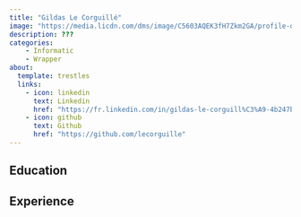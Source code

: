 ---
title: "Gildas Le Corguillé"
image: "https://media.licdn.com/dms/image/C5603AQEK3fH7Zkm2GA/profile-displayphoto-shrink_200_200-alternative/0/1529329339807?e=2147483647&v=beta&t=uizCs9qTJCyi9loJBDKLNP846hGfPJez2LKSDF_3TnA"
description: ???
categories: 
    - Informatic
    - Wrapper
about:
  template: trestles
  links: 
    - icon: linkedin
      text: Linkedin
      href: "https://fr.linkedin.com/in/gildas-le-corguill%C3%A9-4b247b38"
    - icon: github
      text: Github
      href: "https://github.com/lecorguille"
---

## Education

## Experience
